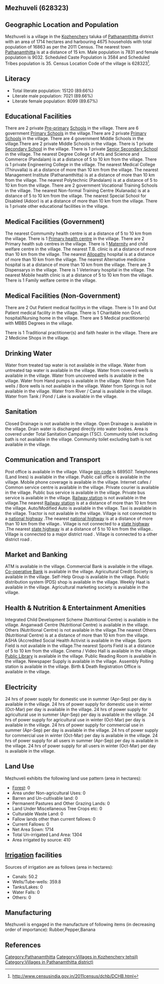 {{Infobox settlement
| name=Mezhuveli
| native_name=
| native_name_lang=
| other_name=
| nickname=
| settlement_type=Village
| image_skyline=
| image_alt=
| image_caption=
| pushpin_map=India Kerala
| pushpin_label_position=right
| pushpin_map_alt=
| pushpin_map_caption=Location in Kerala, India
| latd=
| latm=
| lats=
| latNS=
| longd=
| longm=
| longs=
| longEW=
| coordinates_display=inline,title
| subdivision_type=Country
| subdivision_name={{flag|India}}
| subdivision_type1=[[States and territories of India|State]]
| subdivision_name1=Kerala 
| subdivision_type2=[[List of districts of India|District]]
| subdivision_name2=Pathanamthitta
| subdivision_type3=Tahsil
| subdivision_name3=Kozhenchery
| website=
| established_title=<!-- Established -->
| established_date=
| founder=
| named_for=
| government_type=
| governing_body=
| unit_pref=Metric=
| area_footnotes=
| area_rank=
| area_total_km2=17.14
| elevation_footnotes=
| elevation_m=
| population_total=16863
| population_as_of=2011
| population_rank=
| population_density_km2=983
| population_demonym=
| population_footnotes=
| demographics_type1=Languages
| demographics1_title1=Official
| demographics1_info1=[[Malayalam language|Malayalam]]
| timezone1=[[Indian Standard Time|IST]]
| utc_offset1==+5:30
| postal_code_type=[[Postal Index Number|PIN]]
| postal_code=689507
| area_code_type=Telephone code
| area_code=
| registration_plate=
| blank1_name_sec1=Nearest city
| blank1_info_sec1=[[Pathanamthitta]]
| blank2_name_sec1=[[Human sex ratio|Sex ratio]]
| blank2_info_sec1=1153 [[male|♂]]/[[female|♀]]
| blank3_name_sec1=Literacy
| blank3_info_sec1=89.66%
| blank1_name_sec2=[[2011 Census of India|2011 census]] code
| blank1_info_sec2=628323
| footnotes=
}}

== Mezhuveli (628323) ==

== Geographic Location and Population ==

Mezhuveli is a village in the [[Kozhenchery]] taluka of [[Pathanamthitta]] district with an area of 1714 hectares and harbouring 4675 households with total population of 16863 as per the 2011 Census. The nearest town [[Pathanamthitta]] is at a distance of 15 km. Male population is 7831 and female population is 9032. Scheduled Caste Population is 3584 and Scheduled Tribes population is 35. Census Location Code of the village is 628323<ref>http://www.censusindia.gov.in/2011census/dchb/DCHB.html</ref>.


== Literacy ==  
* Total literate population: 15120 (89.66%)
* Literate male population: 7021 (89.66%)
* Literate female population: 8099 (89.67%)


== Educational Facilities ==  
There are 2 private [[Pre-primary]] [[School]]s in the village.
There are 6 government [[Primary School]]s in the village.There are 2 private [[Primary School]]s in the village.
There are 4 government Middle Schools in the village.There are 2 private Middle Schools in the village.
There is 1 private [[Secondary School]] in the village.
There is 1 private [[Senior Secondary School]] in the village.
The nearest Degree College of Arts and Science and Commerce (Pandalam) is at a distance of 5 to 10 km from the village.
There is 1 private Engineering College in the village.
The nearest Medical College (Thiruvalla) is at a distance of more than 10 km from the village.
The nearest Management Institute (Pathanamthitta) is at a distance of more than 10 km from the village.
The nearest Polytechnic (Pandalam) is at a distance of 5 to 10 km from the village.
There are 2 government Vocational Training Schools in the village.
The nearest Non-formal Training Centre (Kulanada) is at a distance of 5 to 10 km from the village.
The nearest Special School for Disabled (Adoor) is at a distance of more than 10 km from the village.
There is 1 private other educational facilities in the village.


== Medical Facilities (Government) ==
The nearest Commumity health centre is at a distance of 5 to 10 km from the village.
There is 1 [[Primary health centre]] in the village.
There are 2 Primary health sub centres in the village.
There is 1 [[Maternity]] and child welfare centre in the village.
The nearest T.B. clinic is at a distance of more than 10 km from the village.
The nearest [[Allopathy]] hospital is at a distance of more than 10 km from the village.
The nearest Alternative medicine hospital is at a distance of more than 10 km from the village.
There are 3 Dispensarys in the village.
There is 1 Veterinary hospital in the village.
The nearest Mobile health clinic is at a distance of 5 to 10 km from the village.
There is 1 Family welfare centre in the village.


== Medical Facilities (Non-Government) ==
There are 2 Out Patient medical facilitys in the village.
There is 1 In and Out Patient medical facility in the village.
There is 1 Charitable non Govt. hospital/Nursing home in the village.
There are 5 Medical practitioner(s) with MBBS Degrees in the village.


There is 1 Traditional practitioner(s) and faith healer in the village.
There are 2 Medicine Shops in the village.



== Drinking Water ==
Water from treated tap water is not available in the village.
Water from untreated tap water is available in the village.
Water from covered wells is available in the village.
Water from uncovered wells is available in the village.
Water from Hand pumps is available in the village.
Water from Tube wells / Bore wells is not available in the village.
Water from Springs is not available in the village.
Water from River / Canal is available in the village.
Water from Tank / Pond / Lake is available in the village.


== Sanitation ==
Closed Drainage is not available in the village.
Open Drainage is available in the village.
Drain water is discharged directly into water bodies.
Area is covered under Total Sanitation Campaign (TSC).
Community toilet including bath is not available in the village.
Community toilet excluding bath is not available in the village.


== Communication and Transport ==
Post office is available in the village.
Village [[pin code]] is 689507.
Telephones (Land lines) is available in the village.
Public call office is available in the village.
Mobile phone coverage is available in the village.
Internet cafes / Common service centre is available in the village.
Private courier is available in the village.
Public bus service is available in the village.
Private bus service is available in the village.
[[Railway station]] is not available in the village.The nearest [[Railway station]] is at a distance of more than 10 km from the village.
Auto/Modified Auto is available in the village.
Taxi is available in the village.
Tractor is not available in the village.
Village is not connected to a [[national highway]] .The nearest [[national highway]] is at a distance of more than 10 km from the village..
Village is not connected to a [[state highway]] .The nearest [[state highway]] is at a distance of 5 to 10 km from the village..
Village is connected to a major district road    .
Village is connected to a other district road  .







== Market and Banking ==
ATM is available in the village.
Commercial Bank is available in the village.
[[Co-operative Bank]] is available in the village.
Agricultural Credit Society is available in the village.
Self-Help Group is available in the village.
Public distribution system (PDS) shop is available in the village.
Weekly Haat is available in the village.
Agricultural marketing society is available in the village.


== Health & Nutrition & Entertainment Amenities ==
Integrated Child Development Scheme (Nutritional Centre) is available in the village.
Anganwadi Centre (Nutritional Centre) is available in the village.
Others (Nutritional Centre) is not available in the village.The nearest Others (Nutritional Centre) is at a distance of more than 10 km from the village.
ASHA (Accredited Social Health Activist is available in the village.
Sports Field is not available in the village.The nearest Sports Field is at a distance of 5 to 10 km from the village.
Cinema / Video Hall is available in the village.
[[Public Library]] is available in the village.
Public Reading Room is available in the village.
Newspaper Supply is available in the village.
Assembly Polling station is available in the village.
Birth & Death Registration Office is available in the village.


== Electricity ==
24 hrs of power supply for domestic use in summer (Apr-Sep) per day is available in the village.
24 hrs of power supply for domestic use in winter (Oct-Mar) per day is available in the village.
24 hrs of power supply for agricultural use in summer (Apr-Sep) per day is available in the village.
24 hrs of power supply for agricultural use in winter (Oct-Mar) per day is available in the village.
24 hrs of power supply for commercial use in summer (Apr-Sep) per day is available in the village.
24 hrs of power supply for commercial use in winter (Oct-Mar) per day is available in the village.
24 hrs of power supply for all users in summer (Apr-Sep) per day is available in the village.
24 hrs of power supply for all users in winter (Oct-Mar) per day is available in the village.


== Land Use ==
Mezhuveli exhibits the following land use pattern (area in hectares):
* [[Forest]]: 0
* Area under Non-agricultural Uses: 0
* Barren and Un-cultivable land: 0
* Permanent Pastures and Other Grazing Lands: 0
* Land Under Miscellaneous Tree Crops etc: 0
* Culturable Waste Land: 0
* Fallow lands other than current fallows: 0
* Current Fallows: 0
* Net Area Sown: 1714
* Total Un-irrigated Land Area: 1304
* Area irrigated by source: 410


== [[Irrigation]] facilities ==
Sources of irrigation are as follows (area in hectares):
* Canals: 50.2
* Wells/Tube-wells: 359.8
* Tanks/Lakes: 0
* Water Falls: 0
* Others: 0


== Manufacturing ==
Mezhuveli is engaged in the manufacture of following items (in decreasing order of importance): Rubber,Pepper,Banana


[[Category:Pathanamthitta]]
[[Category:Villages in Kozhenchery tehsil)]]
[[Category:Villages in Pathanamthitta district)]]


== References ==
{{Reflist}}


